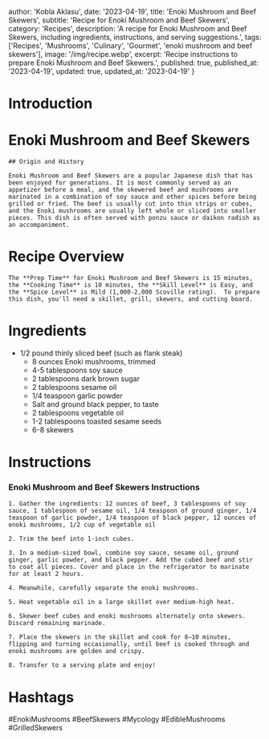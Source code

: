 
  author: 'Kobla Aklasu',
  date: '2023-04-19',
  title: 'Enoki Mushroom and Beef Skewers',
  subtitle: 'Recipe for Enoki Mushroom and Beef Skewers',
  category: 'Recipes',
  description: 'A recipe for Enoki Mushroom and Beef Skewers, including ingredients, instructions, and serving suggestions.',
  tags: ['Recipes', 'Mushrooms', 'Culinary', 'Gourmet', 'enoki mushroom and beef skewers'],
  image: '/img/recipe.webp',
  excerpt: 'Recipe instructions to prepare Enoki Mushroom and Beef Skewers.',
  published: true,
  published_at: '2023-04-19',
  updated: true,
  updated_at: '2023-04-19'
}


  # Introduction

# Enoki Mushroom and Beef Skewers 
    
    ## Origin and History
    
    Enoki Mushroom and Beef Skewers are a popular Japanese dish that has been enjoyed for generations. It is most commonly served as an appetizer before a meal, and the skewered beef and mushrooms are marinated in a combination of soy sauce and other spices before being grilled or fried. The beef is usually cut into thin strips or cubes, and the Enoki mushrooms are usually left whole or sliced into smaller pieces. This dish is often served with ponzu sauce or daikon radish as an accompaniment.

# Recipe Overview

    The **Prep Time** for Enoki Mushroom and Beef Skewers is 15 minutes, the **Cooking Time** is 10 minutes, the **Skill Level** is Easy, and the **Spice Level** is Mild (1,000-2,000 Scoville rating).  To prepare this dish, you'll need a skillet, grill, skewers, and cutting board.

# Ingredients

- 1/2 pound thinly sliced beef (such as flank steak)
    - 8 ounces Enoki mushrooms, trimmed
    - 4-5 tablespoons soy sauce
    - 2 tablespoons dark brown sugar
    - 2 tablespoons sesame oil
    - 1/4 teaspoon garlic powder
    - Salt and ground black pepper, to taste
    - 2 tablespoons vegetable oil
    - 1-2 tablespoons toasted sesame seeds
    - 6-8 skewers

# Instructions

### Enoki Mushroom and Beef Skewers Instructions
    
    1. Gather the ingredients: 12 ounces of beef, 3 tablespoons of soy sauce, 1 tablespoon of sesame oil, 1/4 teaspoon of ground ginger, 1/4 teaspoon of garlic powder, 1/4 teaspoon of black pepper, 12 ounces of enoki mushrooms, 1/2 cup of vegetable oil
    
    2. Trim the beef into 1-inch cubes.
    
    3. In a medium-sized bowl, combine soy sauce, sesame oil, ground ginger, garlic powder, and black pepper. Add the cubed beef and stir to coat all pieces. Cover and place in the refrigerator to marinate for at least 2 hours.
    
    4. Meanwhile, carefully separate the enoki mushrooms.
    
    5. Heat vegetable oil in a large skillet over medium-high heat.
    
    6. Skewer beef cubes and enoki mushrooms alternately onto skewers. Discard remaining marinade.
    
    7. Place the skewers in the skillet and cook for 8–10 minutes, flipping and turning occasionally, until beef is cooked through and enoki mushrooms are golden and crispy.
    
    8. Transfer to a serving plate and enjoy!

# Hashtags

#EnokiMushrooms #BeefSkewers #Mycology #EdibleMushrooms #GrilledSkewers



